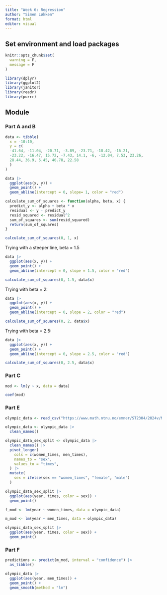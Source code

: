 ```yaml
---
title: "Week 6: Regression"
author: "Simen Løkken"
format: html
editor: visual
---
```


## Set environment and load packages

```r

knitr::opts_chunk$set(
  warning = F,
  message = F
)
```

```r

library(dplyr)
library(ggplot2)
library(janitor)
library(readr)
library(purrr)
```

## Module

### Part A and B

```r

data <- tibble(
  x = -10:10,
  y = c(
  -41.64, -11.04, -20.71, -3.89, -23.71, -18.42, -16.21, 
  -23.22, -16.47, 15.72, -7.43, 14.1, -6, -12.04, 7.53, 23.26, 
  28.44, 36.9, 5.45, 46.78, 22.58
  )
)

data |> 
  ggplot(aes(x, y)) +
  geom_point() +
  geom_abline(intercept = 0, slope= 1, color = "red")
```

```r

calculate_sum_of_squares <- function(alpha, beta, x) {
  predict_y <- alpha + beta * x
  residual <- y - predict_y
  resid_squared <- residual^2
  sum_of_squares <- sum(resid_squared)
  return(sum_of_squares)
}

calculate_sum_of_squares(0, 1, x)
```

Trying with a steeper line, beta = 1.5

```r

data |> 
  ggplot(aes(x, y)) +
  geom_point() +
  geom_abline(intercept = 0, slope = 1.5, color = "red")

calculate_sum_of_squares(0, 1.5, data$x)
```

Trying with beta = 2:

```r

data |> 
  ggplot(aes(x, y)) +
  geom_point() +
  geom_abline(intercept = 0, slope = 2, color = "red")

calculate_sum_of_squares(0, 2, data$x)
```

Trying with beta = 2.5:

```r

data |> 
  ggplot(aes(x, y)) +
  geom_point() +
  geom_abline(intercept = 0, slope = 2.5, color = "red")

calculate_sum_of_squares(0, 2.5, data$x)
```

### Part C

```r

mod <- lm(y ~ x, data = data)

coef(mod)
```

### Part E

```r

olympic_data <- read_csv("https://www.math.ntnu.no/emner/ST2304/2024v/Module05/Times.csv")

olympic_data <- olympic_data |> 
  clean_names()

olympic_data_sex_split <- olympic_data |> 
  clean_names() |> 
  pivot_longer(
    cols = c(women_times, men_times),
    names_to = "sex",
    values_to = "times",
  ) |> 
  mutate(
    sex = ifelse(sex == "women_times", "female", "male")
  )
```

```r

olympic_data_sex_split |> 
  ggplot(aes(year, times, color = sex)) +
  geom_point()
```

```r

f_mod <- lm(year ~ women_times, data = olympic_data)

m_mod <- lm(year ~ men_times, data = olympic_data)
```

```r

olympic_data_sex_split |> 
  ggplot(aes(year, times, color = sex)) +
  geom_point()
```

### Part F

```r

predictions <- predict(m_mod, interval = "confidence") |> 
  as_tibble()

olympic_data |> 
  ggplot(aes(year, men_times)) +
  geom_point() +
  geom_smooth(method = "lm")
```

